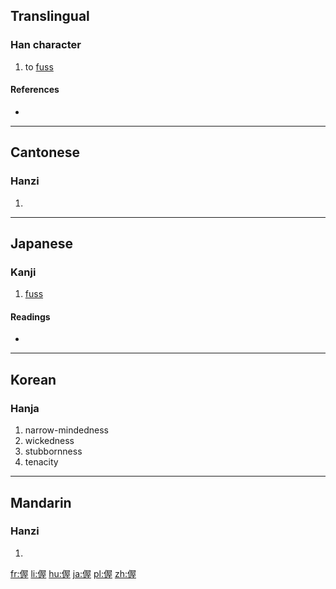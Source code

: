 ==Translingual==

===Han character===
{{Han char|rn=9|rad=人|as=09|sn=11|four=27214|canj=OSMG|ids=⿰亻屋}}

# to [[fuss]]

====References====
* {{Han ref|kx=0110.210|dkj=00853|dj=0236.050|hdz=10198.010|uh=5053|ud=20563|bh=D451|bd=54353}}

----

==Cantonese==

===Hanzi===
{{yue-hanzi|jyut=[[ak1]]|y=ak1}}

# {{defn|lang=yue|sort=人09}}

----

==Japanese==

===Kanji===
{{ja-kanji|grade=|rs=人09}}

# [[fuss]]

====Readings====
* {{ja-readings|on=[[あく]] (aku)|kun=[[かかはるさま]] (kakaharusama)}}

----

==Korean==

===Hanja===
{{ko-hanja|hangeul=악|rv=ak|mr=ak}}

# narrow-mindedness
# wickedness
# stubbornness
# tenacity

----

==Mandarin==

===Hanzi===
{{cmn-hanzi|pin=[[jiē]] ([[jie1]]), [[wò]] ([[wo4]])|wg=chieh<sup>1</sup>, wo<sup>4</sup>}}

# {{defn|lang=cmn|sort=人09}}

[[fr:偓]]
[[li:偓]]
[[hu:偓]]
[[ja:偓]]
[[pl:偓]]
[[zh:偓]]